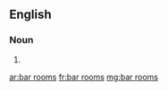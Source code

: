==English==

===Noun===
{{head|en|plural}}

# {{plural of|bar room|lang=en|nocat=1}}

[[ar:bar rooms]]
[[fr:bar rooms]]
[[mg:bar rooms]]
